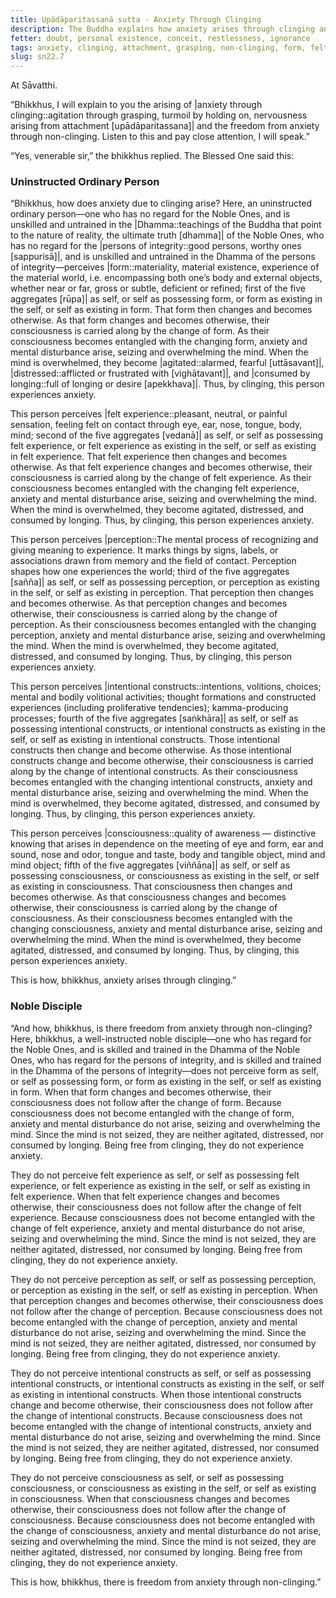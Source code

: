 ```yaml
---
title: Upādāparitassanā sutta - Anxiety Through Clinging
description: The Buddha explains how anxiety arises through clinging and how there is freedom from anxiety through non-clinging.
fetter: doubt, personal existence, conceit, restlessness, ignorance
tags: anxiety, clinging, attachment, grasping, non-clinging, form, felt experience, feeling, perception, intentional constructs, consciousness, sn, sn22-34, sn22
slug: sn22.7
---
```


At Sāvatthi.

“Bhikkhus, I will explain to you the arising of |anxiety through clinging::agitation through grasping, turmoil by holding on, nervousness arising from attachment [upādāparitassana]| and the freedom from anxiety through non-clinging. Listen to this and pay close attention, I will speak.”

“Yes, venerable sir,” the bhikkhus replied. The Blessed One said this:

### Uninstructed Ordinary Person

“Bhikkhus, how does anxiety due to clinging arise? Here, an uninstructed ordinary person—one who has no regard for the Noble Ones, and is unskilled and untrained in the |Dhamma::teachings of the Buddha that point to the nature of reality, the ultimate truth [dhamma]| of the Noble Ones, who has no regard for the |persons of integrity::good persons, worthy ones [sappurisā]|, and is unskilled and untrained in the Dhamma of the persons of integrity—perceives |form::materiality, material existence, experience of the material world, i.e. encompassing both one’s body and external objects, whether near or far, gross or subtle, deficient or refined; first of the five aggregates [rūpa]| as self, or self as possessing form, or form as existing in the self, or self as existing in form. That form then changes and becomes otherwise. As that form changes and becomes otherwise, their consciousness is carried along by the change of form. As their consciousness becomes entangled with the changing form, anxiety and mental disturbance arise, seizing and overwhelming the mind. When the mind is overwhelmed, they become |agitated::alarmed, fearful [uttāsavant]|, |distressed::afflicted or frustrated with [vighātavant]|, and |consumed by longing::full of longing or desire [apekkhava]|. Thus, by clinging, this person experiences anxiety.

This person perceives |felt experience::pleasant, neutral, or painful sensation, feeling felt on contact through eye, ear, nose, tongue, body, mind; second of the five aggregates [vedanā]| as self, or self as possessing felt experience, or felt experience as existing in the self, or self as existing in felt experience. That felt experience then changes and becomes otherwise. As that felt experience changes and becomes otherwise, their consciousness is carried along by the change of felt experience. As their consciousness becomes entangled with the changing felt experience, anxiety and mental disturbance arise, seizing and overwhelming the mind. When the mind is overwhelmed, they become agitated, distressed, and consumed by longing. Thus, by clinging, this person experiences anxiety.

This person perceives |perception::The mental process of recognizing and giving meaning to experience. It marks things by signs, labels, or associations drawn from memory and the field of contact. Perception shapes how one experiences the world; third of the five aggregates [sañña]| as self, or self as possessing perception, or perception as existing in the self, or self as existing in perception. That perception then changes and becomes otherwise. As that perception changes and becomes otherwise, their consciousness is carried along by the change of perception. As their consciousness becomes entangled with the changing perception, anxiety and mental disturbance arise, seizing and overwhelming the mind. When the mind is overwhelmed, they become agitated, distressed, and consumed by longing. Thus, by clinging, this person experiences anxiety.

This person perceives |intentional constructs::intentions, volitions, choices; mental and bodily volitional activities; thought formations and constructed experiences (including proliferative tendencies); kamma-producing processes; fourth of the five aggregates [saṅkhāra]| as self, or self as possessing intentional constructs, or intentional constructs as existing in the self, or self as existing in intentional constructs. Those intentional constructs then change and become otherwise. As those intentional constructs change and become otherwise, their consciousness is carried along by the change of intentional constructs. As their consciousness becomes entangled with the changing intentional constructs, anxiety and mental disturbance arise, seizing and overwhelming the mind. When the mind is overwhelmed, they become agitated, distressed, and consumed by longing. Thus, by clinging, this person experiences anxiety.

This person perceives |consciousness::quality of awareness — distinctive knowing that arises in dependence on the meeting of eye and form, ear and sound, nose and odor, tongue and taste, body and tangible object, mind and mind object; fifth of the five aggregates [viññāṇa]| as self, or self as possessing consciousness, or consciousness as existing in the self, or self as existing in consciousness. That consciousness then changes and becomes otherwise. As that consciousness changes and becomes otherwise, their consciousness is carried along by the change of consciousness. As their consciousness becomes entangled with the changing consciousness, anxiety and mental disturbance arise, seizing and overwhelming the mind. When the mind is overwhelmed, they become agitated, distressed, and consumed by longing. Thus, by clinging, this person experiences anxiety.

This is how, bhikkhus, anxiety arises through clinging.”

### Noble Disciple

“And how, bhikkhus, is there freedom from anxiety through non-clinging? Here, bhikkhus, a well-instructed noble disciple—one who has regard for the Noble Ones, and is skilled and trained in the Dhamma of the Noble Ones, who has regard for the persons of integrity, and is skilled and trained in the Dhamma of the persons of integrity—does not perceive form as self, or self as possessing form, or form as existing in the self, or self as existing in form. When that form changes and becomes otherwise, their consciousness does not follow after the change of form. Because consciousness does not become entangled with the change of form, anxiety and mental disturbance do not arise, seizing and overwhelming the mind. Since the mind is not seized, they are neither agitated, distressed, nor consumed by longing. Being free from clinging, they do not experience anxiety.

They do not perceive felt experience as self, or self as possessing felt experience, or felt experience as existing in the self, or self as existing in felt experience. When that felt experience changes and becomes otherwise, their consciousness does not follow after the change of felt experience. Because consciousness does not become entangled with the change of felt experience, anxiety and mental disturbance do not arise, seizing and overwhelming the mind. Since the mind is not seized, they are neither agitated, distressed, nor consumed by longing. Being free from clinging, they do not experience anxiety.

They do not perceive perception as self, or self as possessing perception, or perception as existing in the self, or self as existing in perception. When that perception changes and becomes otherwise, their consciousness does not follow after the change of perception. Because consciousness does not become entangled with the change of perception, anxiety and mental disturbance do not arise, seizing and overwhelming the mind. Since the mind is not seized, they are neither agitated, distressed, nor consumed by longing. Being free from clinging, they do not experience anxiety.

They do not perceive intentional constructs as self, or self as possessing intentional constructs, or intentional constructs as existing in the self, or self as existing in intentional constructs. When those intentional constructs change and become otherwise, their consciousness does not follow after the change of intentional constructs. Because consciousness does not become entangled with the change of intentional constructs, anxiety and mental disturbance do not arise, seizing and overwhelming the mind. Since the mind is not seized, they are neither agitated, distressed, nor consumed by longing. Being free from clinging, they do not experience anxiety.

They do not perceive consciousness as self, or self as possessing consciousness, or consciousness as existing in the self, or self as existing in consciousness. When that consciousness changes and becomes otherwise, their consciousness does not follow after the change of consciousness. Because consciousness does not become entangled with the change of consciousness, anxiety and mental disturbance do not arise, seizing and overwhelming the mind. Since the mind is not seized, they are neither agitated, distressed, nor consumed by longing. Being free from clinging, they do not experience anxiety.

This is how, bhikkhus, there is freedom from anxiety through non-clinging.”